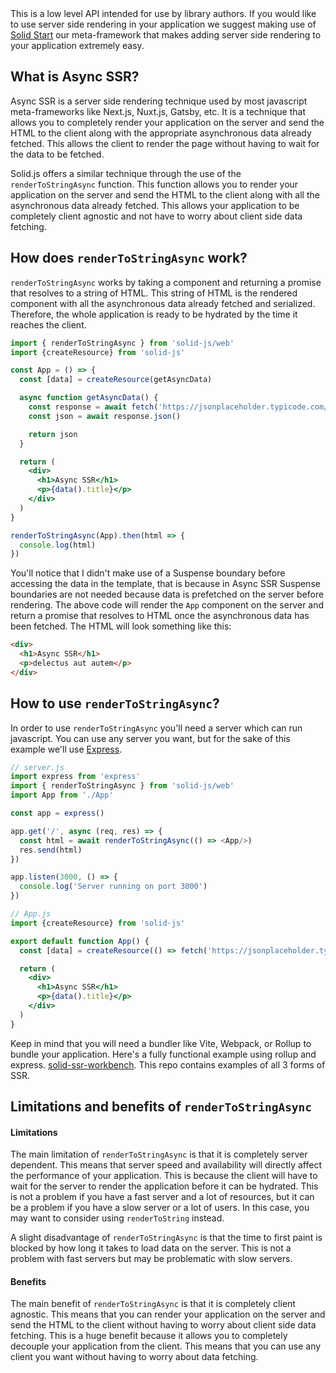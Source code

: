 
<Title>Async SSR</Title>

<Aside type="advanced">
  This is a low level API intended for use by library authors. If you would like to use server side rendering in your application we suggest making use of <a href="https://start.solidjs.com/getting-started/what-is-solidstart">Solid Start</a> our meta-framework that makes adding server side rendering to your application extremely easy.
</Aside>

## What is Async SSR?

Async SSR is a server side rendering technique used by most javascript meta-frameworks like Next.js, Nuxt.js, Gatsby, etc. It is a technique that allows you to completely render your application on the server and send the HTML to the client along with the appropriate asynchronous data already fetched. This allows the client to render the page without having to wait for the data to be fetched.

Solid.js offers a similar technique through the use of the `renderToStringAsync` function. This function allows you to render your application on the server and send the HTML to the client along with all the asynchronous data already fetched. This allows your application to be completely client agnostic and not have to worry about client side data fetching.

## How does `renderToStringAsync` work?

`renderToStringAsync` works by taking a component and returning a promise that resolves to a string of HTML. This string of HTML is the rendered component with all the asynchronous data already fetched and serialized. Therefore, the whole application is ready to be hydrated by the time it reaches the client.

```jsx
import { renderToStringAsync } from 'solid-js/web'
import {createResource} from 'solid-js'

const App = () => {
  const [data] = createResource(getAsyncData)

  async function getAsyncData() {
    const response = await fetch('https://jsonplaceholder.typicode.com/todos/1')
    const json = await response.json()

    return json
  }

  return (
    <div>
      <h1>Async SSR</h1>
      <p>{data().title}</p>
    </div>
  )
}

renderToStringAsync(App).then(html => {
  console.log(html)
})
```

You'll notice that I didn't make use of a Suspense boundary before accessing the data in the template, that is because in Async SSR Suspense boundaries are not needed because data is prefetched on the server before rendering. The above code will render the `App` component on the server and return a promise that resolves to HTML once the asynchronous data has been fetched. The HTML will look something like this:

```html
<div>
  <h1>Async SSR</h1>
  <p>delectus aut autem</p>
</div>
```

## How to use `renderToStringAsync`?

In order to use `renderToStringAsync` you'll need a server which can run javascript. You can use any server you want, but for the sake of this example we'll use [Express](https://expressjs.com/).

```js
// server.js
import express from 'express'
import { renderToStringAsync } from 'solid-js/web'
import App from './App'

const app = express()

app.get('/', async (req, res) => {
  const html = await renderToStringAsync(() => <App/>)
  res.send(html)
})

app.listen(3000, () => {
  console.log('Server running on port 3000')
})
```

```jsx
// App.js
import {createResource} from 'solid-js'

export default function App() {
  const [data] = createResource(() => fetch('https://jsonplaceholder.typicode.com/todos/1').then(res => res.json()))

  return (
    <div>
      <h1>Async SSR</h1>
      <p>{data().title}</p>
    </div>
  )
}
```

<Aside type="general">
  Keep in mind that you will need a bundler like Vite, Webpack, or Rollup to bundle your application. Here's a fully functional example using rollup and express. <a href="https://github.com/ryansolid/solid-ssr-workbench">solid-ssr-workbench</a>. This repo contains examples of all 3 forms of SSR.
</Aside>

## Limitations and benefits of `renderToStringAsync`

#### Limitations 

The main limitation of `renderToStringAsync` is that it is completely server dependent. This means that server speed and availability will directly affect the performance of your application. This is because the client will have to wait for the server to render the application before it can be hydrated. This is not a problem if you have a fast server and a lot of resources, but it can be a problem if you have a slow server or a lot of users. In this case, you may want to consider using `renderToString` instead.

A slight disadvantage of `renderToStringAsync` is that the time to first paint is blocked by how long it takes to load data on the server. This is not a problem with fast servers but may be problematic with slow servers.

#### Benefits

The main benefit of `renderToStringAsync` is that it is completely client agnostic. This means that you can render your application on the server and send the HTML to the client without having to worry about client side data fetching. This is a huge benefit because it allows you to completely decouple your application from the client. This means that you can use any client you want without having to worry about data fetching.
